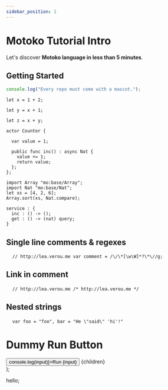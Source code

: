 ```yaml
---
sidebar_position: 1
---
```


# Motoko Tutorial Intro

Let's discover **Motoko language in less than 5 minutes**.

## Getting Started

```js
console.log("Every repo must come with a mascot.");
```

```motoko name=f1
let x = 1 + 2;
```

```motoko name=f2 include=f1 no-repl
let y = x + 1;
```

```motoko run include=f1,f2
let z = x + y;
```

```motoko
actor Counter {

  var value = 1;

  public func inc() : async Nat {
    value += 1;
    return value;
  };
};
```

```motoko
import Array "mo:base/Array";
import Nat "mo:base/Nat";
let xs = [4, 2, 6];
Array.sort(xs, Nat.compare);
```

```candid
service : {
  inc : () -> ();
  get : () -> (nat) query;
}
```

<h2>Single line comments &amp; regexes</h2>
<pre>
  <code>// http://lea.verou.me var comment = /\/\*[\w\W]*?\*\//g;</code>
</pre>

<h2>Link in comment</h2>
<pre>
  <code>// http://lea.verou.me /* http://lea.verou.me */</code>
</pre>

<h2>Nested strings</h2>
<pre>
  <code>var foo = "foo", bar = "He \"said\" 'hi'!"</code>
</pre>

<!-- # jsx inside

  <div
    style={{
      backgroundColor: color,
      height: "5rem",
      color: "white",
    }}
  >
    {children}
  </div>
);

<RunInput color="green">Hello</RunInput> -->

# Dummy Run Button

  <div>
    <button onClick={() => console.log(input)}>Run {input}</button>
    {children}
  </div>
);

<RunButton input="Motoko">hello</RunButton>;
